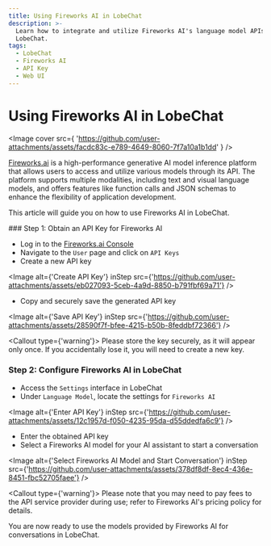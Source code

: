 ```yaml
---
title: Using Fireworks AI in LobeChat
description: >-
  Learn how to integrate and utilize Fireworks AI's language model APIs in
  LobeChat.
tags:
  - LobeChat
  - Fireworks AI
  - API Key
  - Web UI
---
```

# Using Fireworks AI in LobeChat

<Image
cover
src={
'https://github.com/user-attachments/assets/facdc83c-e789-4649-8060-7f7a10a1b1dd'
}
/>

[Fireworks.ai](https://fireworks.ai/) is a high-performance generative AI model inference platform that allows users to access and utilize various models through its API. The platform supports multiple modalities, including text and visual language models, and offers features like function calls and JSON schemas to enhance the flexibility of application development.

This article will guide you on how to use Fireworks AI in LobeChat.

<Steps>
### Step 1: Obtain an API Key for Fireworks AI

- Log in to the [Fireworks.ai Console](https://fireworks.ai/account/api-keys)
- Navigate to the `User` page and click on `API Keys`
- Create a new API key

<Image
alt={'Create API Key'}
inStep
src={'https://github.com/user-attachments/assets/eb027093-5ceb-4a9d-8850-b791fbf69a71'}
/>

- Copy and securely save the generated API key

<Image
alt={'Save API Key'}
inStep
src={'https://github.com/user-attachments/assets/28590f7f-bfee-4215-b50b-8feddbf72366'}
/>

<Callout type={'warning'}>
Please store the key securely, as it will appear only once. If you accidentally lose it, you will need to create a new key.
</Callout>

### Step 2: Configure Fireworks AI in LobeChat

- Access the `Settings` interface in LobeChat
- Under `Language Model`, locate the settings for `Fireworks AI`

<Image
alt={'Enter API Key'}
inStep
src={'https://github.com/user-attachments/assets/12c1957d-f050-4235-95da-d55ddedfa6c9'}
/>

- Enter the obtained API key
- Select a Fireworks AI model for your AI assistant to start a conversation

<Image
alt={'Select Fireworks AI Model and Start Conversation'}
inStep
src={'https://github.com/user-attachments/assets/378df8df-8ec4-436e-8451-fbc52705faee'}
/>

<Callout type={'warning'}>
Please note that you may need to pay fees to the API service provider during use; refer to Fireworks AI's pricing policy for details.
</Callout>

</Steps>

You are now ready to use the models provided by Fireworks AI for conversations in LobeChat.

